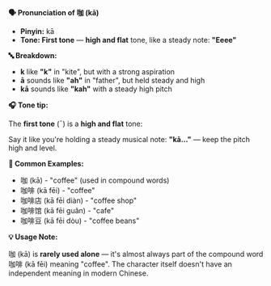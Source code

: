 **🗣️ Pronunciation of 咖 (kā)**

- **Pinyin:** kā
- **Tone: First tone** — **high and flat** tone, like a steady note: **"Eeee"**

**🔤 Breakdown:**

- **k** like **"k"** in "kite", but with a strong aspiration
- **ā** sounds like **"ah"** in "father", but held steady and high
- **kā** sounds like **"kah"** with a steady high pitch

**🎧 Tone tip:**

The **first tone** (ˉ) is a **high and flat** tone:

Say it like you're holding a steady musical note: **"kā..."** — keep the pitch high and level.

**📝 Common Examples:**

- 咖 (kā) - "coffee" (used in compound words)
- 咖啡 (kā fēi) - "coffee"
- 咖啡店 (kā fēi diàn) - "coffee shop"
- 咖啡馆 (kā fēi guǎn) - "cafe"
- 咖啡豆 (kā fēi dòu) - "coffee beans"

**💡 Usage Note:**

咖 (kā) is **rarely used alone** — it's almost always part of the compound word 咖啡 (kā fēi)
meaning "coffee". The character itself doesn't have an independent meaning in modern Chinese.

